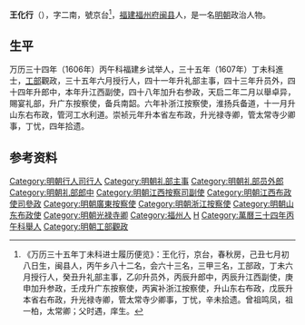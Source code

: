 '''王化行'''（{{bd|？||？||}}），字二南，號京台<ref>《万历三十五年丁未科进士履历便览》：王化行，京台，春秋房，己丑七月初八日生，闽县人，丙午乡八十二名，会六十三名，三甲三名，工部政，丁未六月授行人，癸丑升礼部主事，乙卯升员外，丙辰升郎中，丙辰升江西副使，庚申加升参政，壬戌升广东按察使，丙寅补浙江按察使，升山东右布政，戊辰升本省右布政，升光禄寺卿，管太常寺少卿事，丁忧，辛未拾遗。曾祖鸣凤，祖一柏，太常卿；父时遇，庠生。</ref>，[[福建|福建]][[福州府|福州府]][[闽县|闽县]]人，是一名[[明朝|明朝]]政治人物。
 
== 生平 ==
万历三十四年（1606年）丙午科福建乡试举人，三十五年（1607年）丁未科進士，[[工部|工部]]觀政，三十五年六月授行人，四十一年升礼部主事，四十三年升员外，四十四年升郎中，本年升江西副使，四十八年加升右参政，天启二年二月以舉卓异，賜宴礼部，升广东按察使，备兵南韶。六年补浙江按察使，淮扬兵备道，十一月升山东右布政，管河工水利道。崇祯元年升本省左布政，升光禄寺卿，管太常寺少卿事，丁忧，四年拾遗。
 
==参考资料==
{{reflist}}
 
{{明朝人物小作品}}
{{萬曆三十五年丁未科殿試金榜}}
[[Category:明朝行人司行人|Category:明朝行人司行人]]
[[Category:明朝礼部主事|Category:明朝礼部主事]]
[[Category:明朝礼部员外郎|Category:明朝礼部员外郎]]
[[Category:明朝礼部郎中|Category:明朝礼部郎中]]
[[Category:明朝江西按察司副使|Category:明朝江西按察司副使]]
[[Category:明朝江西布政使司參政|Category:明朝江西布政使司參政]]
[[Category:明朝廣東按察使|Category:明朝廣東按察使]]
[[Category:明朝浙江按察使|Category:明朝浙江按察使]]
[[Category:明朝山东布政使|Category:明朝山东布政使]]
[[Category:明朝光禄寺卿|Category:明朝光禄寺卿]]
[[Category:福州人|Category:福州人]]
[[Category:王姓|H]]
[[Category:萬曆三十四年丙午科舉人|Category:萬曆三十四年丙午科舉人]]
[[Category:明朝工部觀政|Category:明朝工部觀政]]